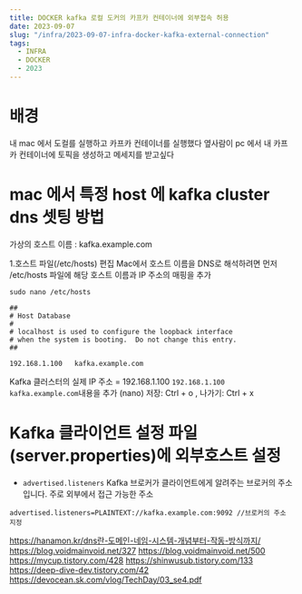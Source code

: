 ```yaml
---
title: DOCKER kafka 로컬 도커의 카프카 컨테이너에 외부접속 허용
date: 2023-09-07
slug: "/infra/2023-09-07-infra-docker-kafka-external-connection"
tags:
  - INFRA
  - DOCKER
  - 2023
---
```


# 배경
내 mac 에서 도컬를 실행하고 카프카 컨테이너를 실행했다
옆사람이 pc 에서 내 카프카 컨테이너에 토픽을 생성하고 메세지를 받고싶다


# mac 에서 특정 host 에 kafka cluster dns 셋팅 방법

가상의 호스트 이름 : kafka.example.com

1.호스트 파일(/etc/hosts) 편집
Mac에서 호스트 이름을 DNS로 해석하려면 먼저 /etc/hosts 파일에 해당 호스트 이름과 IP 주소의 매핑을 추가
```
sudo nano /etc/hosts
```
```
##
# Host Database
#
# localhost is used to configure the loopback interface
# when the system is booting.  Do not change this entry.
##

192.168.1.100   kafka.example.com
```
Kafka 클러스터의 실제 IP 주소 = 192.168.1.100
`192.168.1.100 kafka.example.com`내용을 추가
(nano) 저장: Ctrl + o , 나가기: Ctrl + x



# Kafka 클라이언트 설정 파일(server.properties)에 외부호스트 설정
- `advertised.listeners` Kafka 브로커가 클라이언트에게 알려주는 브로커의 주소입니다. 주로 외부에서 접근 가능한 주소

```
advertised.listeners=PLAINTEXT://kafka.example.com:9092 //브로커의 주소 지정

```

https://hanamon.kr/dns란-도메인-네임-시스템-개념부터-작동-방식까지/
https://blog.voidmainvoid.net/327
https://blog.voidmainvoid.net/500
https://mycup.tistory.com/428
https://shinwusub.tistory.com/133
https://deep-dive-dev.tistory.com/42
https://devocean.sk.com/vlog/TechDay/03_se4.pdf